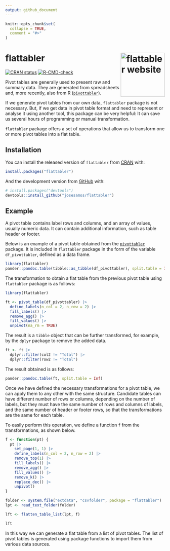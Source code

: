 ```yaml
---
output: github_document
---
```


<!-- README.md is generated from README.Rmd. Please edit that file -->

```r
knitr::opts_chunk$set(
  collapse = TRUE,
  comment = "#>"
)
```

# flattabler <a href="https://josesamos.github.io/flattabler/"><img src="man/figures/logo.png" align="right" height="139" alt="flattabler website" /></a>

<!-- badges: start -->
[![CRAN status](https://www.r-pkg.org/badges/version/flattabler)](https://CRAN.R-project.org/package=flattabler)
[![R-CMD-check](https://github.com/josesamos/flattabler/actions/workflows/R-CMD-check.yaml/badge.svg)](https://github.com/josesamos/flattabler/actions/workflows/R-CMD-check.yaml)
<!-- badges: end -->

<!-- [![Codecov test coverage](https://codecov.io/gh/josesamos/flattabler/branch/master/graph/badge.svg)](https://app.codecov.io/gh/josesamos/flattabler?branch=master) -->

Pivot tables are generally used to present raw and summary data. They are generated from spreadsheets and, more recently, also from R ([`pivottabler`](https://CRAN.R-project.org/package=pivottabler)).

If we generate pivot tables from our own data, `flattabler` package is not necessary. But, if we get data in pivot table format and need to represent or analyse it using another tool, this package can be very helpful: It can save us several hours of programming or manual transformation.

`flattabler` package offers a set of operations that allow us to transform one or more pivot tables into a flat table. 


## Installation

You can install the released version of `flattabler` from [CRAN](https://CRAN.R-project.org) with:

``` r
install.packages("flattabler")
```

And the development version from [GitHub](https://github.com/) with:

``` r
# install.packages("devtools")
devtools::install_github("josesamos/flattabler")
```

## Example

A pivot table contains label rows and columns, and an array of values, usually numeric data. It can contain additional information, such as table header or footer.

Below is an example of a pivot table obtained from the [`pivottabler`](https://CRAN.R-project.org/package=pivottabler) package. It is included in `flattabler` package in the form of the variable `df_pivottabler`, defined as a data frame.

```r
library(flattabler)
pander::pandoc.table(tibble::as_tibble(df_pivottabler), split.table = Inf)
```

The transformation to obtain a flat table from the previous pivot table using `flattabler` package is as follows:

```r
library(flattabler)

ft <- pivot_table(df_pivottabler) |>
  define_labels(n_col = 2, n_row = 2) |>
  fill_labels() |>
  remove_agg() |>
  fill_values() |>
  unpivot(na_rm = TRUE)
```

The result is a `tibble` object that can be further transformed, for example, by the `dplyr` package to remove the added data.

```r
ft <- ft |>
  dplyr::filter(col2 != "Total") |>
  dplyr::filter(row2 != "Total")
```

The result obtained is as follows:

```r
pander::pandoc.table(ft, split.table = Inf)
```

Once we have defined the necessary transformations for a pivot table, we can apply them to any other with the same structure. Candidate tables can have different number of rows or columns, depending on the number of labels, but they must have the same number of rows and columns of labels, and the same number of header or footer rows, so that the transformations are the same for each table.

To easily perform this operation, we define a function `f` from the transformations, as shown below.

```r
f <- function(pt) {
  pt |>
    set_page(1, 1) |>
    define_labels(n_col = 2, n_row = 2) |>
    remove_top(1) |>
    fill_labels() |>
    remove_agg() |>
    fill_values() |>
    remove_k() |>
    replace_dec() |>
    unpivot()
}

folder <- system.file("extdata", "csvfolder", package = "flattabler")
lpt <- read_text_folder(folder)

lft <- flatten_table_list(lpt, f)

lft
```

In this way we can generate a flat table from a list of pivot tables. The list of pivot tables is generated using package functions to import them from various data sources.

